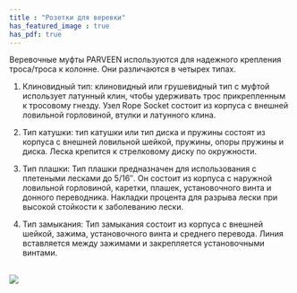 ```yaml
---
title : "Розетки для веревки"
has_featured_image : true
has_pdf: true
---
```


Веревочные муфты PARVEEN используются для надежного крепления троса/троса к колонне. Они различаются в четырех типах.

1. Клиновидный тип: клиновидный или грушевидный тип с муфтой использует латунный клин, чтобы удерживать трос прикрепленным к тросовому гнезду. Узел Rope Socket состоит из корпуса с внешней ловильной горловиной, втулки и латунного клина.

2. Тип катушки: тип катушки или тип диска и пружины состоят из корпуса с внешней ловильной шейкой, пружины, опоры пружины и диска. Леска крепится к стрелковому диску по окружности.

3. Тип плашки: Тип плашки предназначен для использования с плетеными лесками до 5/16″. Он состоит из корпуса с наружной ловильной горловиной, каретки, плашек, установочного винта и донного переводника. Накладки процента для разрыва лески при высокой стойкости к заболеванию лески.

4. Тип замыкания: Тип замыкания состоит из корпуса с внешней шейкой, зажима, установочного винта и среднего перевода. Линия вставляется между зажимами и закрепляется установочными винтами.

<br />
<Image src={image} />